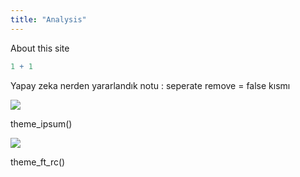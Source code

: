 ```yaml
---
title: "Analysis"
---
```


About this site

```r
1 + 1
```

Yapay zeka nerden yararlandık notu : seperate remove = false kısmı

![](images/11111.jpg){fig-align="center"}

theme_ipsum()

![](images/222.jpg){fig-align="center"}

theme_ft_rc()
